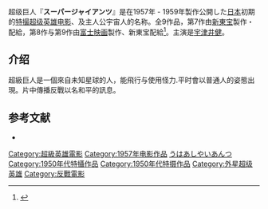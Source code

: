 {{Multiple issues|
{{refimprove|time=2015-01-11}}
{{Expand language|1=ja|time=2020-10-22T06:38:38+00:00}}
}}
超级巨人『'''スーパージャイアンツ'''』是在1957年 - 1959年製作公開した[[日本映画|日本]]初期的[[特撮|特撮]][[超级英雄|超级英雄]][[电影|电影]]、及主人公宇宙人的名称。全9作品，第7作由[[新東宝|新東宝]]製作・配給，第8作与第9作由[[富士映画|富士映画]]製作、新東宝配給<ref name="日本特撮・幻想">{{Cite book|title = 日本特撮・幻想映画全集 |pages = pp.108 - 109 |date = 1997 |publisher = [[勁文社|勁文社]] |isbn = 4766927060 |ref = harv }}</ref>。主演是[[宇津井健|宇津井健]]。
==介绍==
超級巨人是一個來自未知星球的人，能飛行与使用怪力.平时會以普通人的姿態出現。片中傳播反戰以名和平的訊息。
== 参考文献 ==
{{Reflist}}

*{{Cite book 
|editor=竹書房/イオン編 
|date=1995-11-30 
|title=超人画報 国産架空ヒーロー40年の歩み 
|publisher=[[竹書房|竹書房]] 
|id=C0076 
|isbn=4-88475-874-9
|ref = {{SfnRef|超人画報|1995}}
}}
{{commonscat|Super Giant}}

[[Category:超級英雄電影|Category:超級英雄電影]]
[[Category:1957年电影作品|Category:1957年电影作品]]
[[Category:東寶特攝電影|うはあしやいあんつ]]

[[Category:1950年代特攝作品|Category:1950年代特攝作品]]
[[Category:1950年代特摄作品|Category:1950年代特摄作品]]
[[Category:外星超级英雄|Category:外星超级英雄]]
[[Category:反戰電影|Category:反戰電影]]